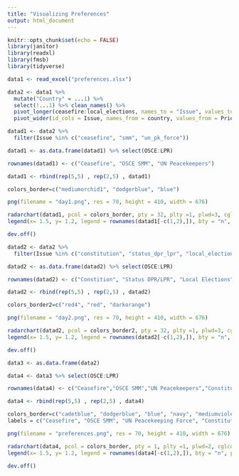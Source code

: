 ```yaml
---
title: "Visualizing Preferences"
output: html_document
---
```


```r
knitr::opts_chunk$set(echo = FALSE)
library(janitor)
library(readxl)
library(fmsb)
library(tidyverse)
```

```r

data1 <- read_excel("preferences.xlsx") 

```

```r

data2 <- data1 %>% 
  mutate("Country" = ...1) %>% 
  select(!...1) %>% clean_names() %>% 
  pivot_longer(ceasefire:local_elections, names_to = "Issue", values_to = "Priority") %>% 
  pivot_wider(id_cols = Issue, names_from = country, values_from = Priority) 
```


```r
datad1 <- data2 %>% 
  filter(Issue %in% c("ceasefire", "smm", "un_pk_force"))

datad1 <- as.data.frame(datad1) %>% select(OSCE:LPR)

rownames(datad1) <- c("Ceasefire", "OSCE SMM", "UN Peacekeepers")

datad1 <- rbind(rep(5,5) , rep(2,5) , datad1)

colors_border=c("mediumorchid1", "dodgerblue", "blue")

png(filename = "day1.png", res = 70, height = 410, width = 676)

radarchart(datad1, pcol = colors_border, pty = 32, plty =1, plwd=3, cglcol = "black", title = "Day 1", seg = 3)
legend(x= 1.5, y= 1.2, legend = rownames(datad1[-c(1,2),]), bty = "n", pch=20 , col=colors_border , text.col = "black", cex=1, pt.cex=2)

dev.off()
```

```r

datad2 <- data2 %>% 
  filter(Issue %in% c("constitution", "status_dpr_lpr", "local_elections"))

datad2 <- as.data.frame(datad2) %>% select(OSCE:LPR)

rownames(datad2) <- c("Constition", "Status DPR/LPR", "Local Elections")

datad2 <- rbind(rep(5,5) , rep(2,5) , datad2)

colors_border2=c("red4", "red", "darkorange")

png(filename = "day2.png", res = 70, height = 410, width = 676)

radarchart(datad2, pcol = colors_border2, pty = 32, plty =1, plwd=3, cglcol = "black", title = "Day 2", seg = 3)
legend(x= 1.5, y= 1.2, legend = rownames(datad2[-c(1,2),]), bty = "n", pch=20 , col=colors_border2 , text.col = "black", cex=1, pt.cex=2)

dev.off()
```

```r

data3 <- as.data.frame(data2)

data4 <- data3 %>% select(OSCE:LPR) 

rownames(data4) <- c("Ceasefire","OSCE SMM","UN Peacekeepers","Constitution","Status LPR/DPR","Local Elections")

data4 <- rbind(rep(5,5) , rep(2,5) , data4)

colors_border=c("cadetblue", "dodgerblue", "blue", "navy", "mediumvioletred", "mediumorchid1")
labels = c("Ceasefire", "OSCE SMM", "UN Peacekeeping Force", "Constitution", "Status LPR/DPR", "Local Elections")

png(filename = "preferences.png", res = 70, height = 410, width = 676)

radarchart(data4, pcol = colors_border, pty = 1, plty =1, plwd=2, cglcol = "black", title = "Intensity of Actor Preferences", seg = 3)
legend(x= 1.5, y= 1.2, legend = rownames(data4[-c(1,2),]), bty = "n", pch=20 , col=colors_border , text.col = "black", cex=1, pt.cex=2)

dev.off()

```

```r


```

